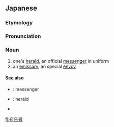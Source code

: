 ==Japanese==
{{ja-kanjitab|ふ|こく|しゃ}}

===Etymology===
{{suffix|布告|者|lang=ja|t1=proclamation|t2=-er|sort=ふこくしゃ}}

===Pronunciation===
{{ja-pron|ふこくしゃ|y=o}}

===Noun===
{{ja-noun|ふこくしゃ}}

# one's [[herald]], an official [[messenger]] in uniform
# an [[emissary]], an special [[envoy]]

====See also====
* {{ja-r|使者|ししゃ}}: messenger
* {{ja-r|前触れ|まえぶれ}}: herald
* {{ja-r|伝令官|でんれいかん}}

[[fj:布告者]]
